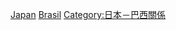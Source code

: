 {{Commons category|Japanese Brazilians}}
{{Catmore}}

[[Category:各族群巴西人|Japan]]
[[Category:日本裔|Brasil]]
[[Category:日本－巴西關係|Category:日本－巴西關係]]